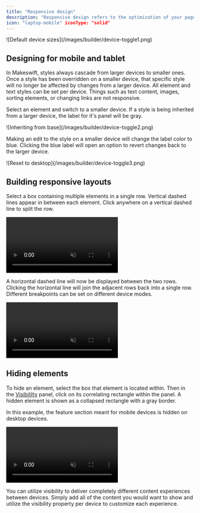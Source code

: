```yaml
---
title: "Responsive design"
description: "Responsive design refers to the optimization of your page designs for different screen sizes. You can switch device modes at the top center of the page builder browser bar to switch into that breakpoint."
icon: "laptop-mobile" iconType: "solid"
---
```


<Frame>![Default device sizes](/images/builder/device-toggle1.png)</Frame>

## Designing for mobile and tablet

In Makeswift, styles always cascade from larger devices to smaller ones. Once a style has been overridden on a smaller device, that specific style will no longer be affected by changes from a larger device. All element and text styles can be set per device. Things such as text content, images, sorting elements, or changing links are not responsive.

Select an element and switch to a smaller device. If a style is being inherited from a larger device, the label for it's panel will be gray.

<Frame>![Inheriting from base](/images/builder/device-toggle2.png)</Frame>

Making an edit to the style on a smaller device will change the label color to blue. Clicking the blue label will open an option to revert changes back to the larger device.

<Frame>![Reset to desktop](/images/builder/device-toggle3.png)</Frame>

## Building responsive layouts

Select a box containing multiple elements in a single row. Vertical dashed lines appear in between each element. Click anywhere on a vertical dashed line to split the row.

<Frame>
  <video
    autoPlay
    muted
    loop
    playsInline
    title="Splitting rows into columns"
    className="w-full aspect-video"
    src="/images/builder/splitting-rows-into-columns.mp4"
  ></video>
</Frame>

A horizontal dashed line will now be displayed between the two rows. Clicking the horizontal line will join the adjacent rows back into a single row. Different breakpoints can be set on different device modes.

<Frame>
  <video
    autoPlay
    muted
    loop
    playsInline
    title="Splitting columns into rows"
    className="w-full aspect-video"
    src="/images/builder/splitting-columns-into-rows.mp4"
  ></video>
</Frame>

## Hiding elements

To hide an element, select the box that element is located within. Then in the [Visibililty](/product/component/property-controls/visibility) panel, click on its correlating rectangle within the panel. A hidden element is shown as a collapsed rectangle with a gray border.

In this example, the feature section meant for mobile devices is hidden on desktop devices.

<Frame>
  <video
    autoPlay
    muted
    loop
    playsInline
    title="Hide mobile feature on desktop"
    className="w-full aspect-video"
    src="/images/property-panels/visibility-hide-mobile-feature.mp4"
  ></video>
</Frame>

You can utilize visibility to deliver completely different content experiences between devices. Simply add all of the content you would want to show and utilize the visibility property per device to customize each experience.
